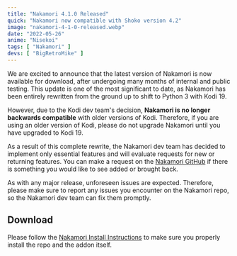 ```yaml
---
title: "Nakamori 4.1.0 Released"
quick: "Nakamori now compatible with Shoko version 4.2"
image: "nakamori-4-1-0-released.webp"
date: "2022-05-26"
anime: "Nisekoi"
tags: [ "Nakamori" ]
devs: [ "BigRetroMike" ]
---
```


We are excited to announce that the latest version of Nakamori is now available for download, after undergoing many
months of internal and public testing. This update is one of the most significant to date, as Nakamori has been entirely
rewritten from the ground up to shift to Python 3 with Kodi 19.

However, due to the Kodi dev team's decision, **Nakamori is no longer backwards compatible** with older versions of
Kodi. Therefore, if you are using an older version of Kodi, please do not upgrade Nakamori until you have upgraded to
Kodi 19.

As a result of this complete rewrite, the Nakamori dev team has decided to implement only essential features and will
evaluate requests for new or returning features. You can make a request on
the [Nakamori GitHub](https://github.com/bigretromike/nakamori) if there is something you would like to see added or
brought back.

As with any major release, unforeseen issues are expected. Therefore, please make sure to report any issues you
encounter on the Nakamori repo, so the Nakamori dev team can fix them promptly.

## Download

Please follow
the [Nakamori Install Instructions](https://shokunin.monogatari.pl/projects/nakamori/nakamori-installation/) to make
sure you properly install the repo and the addon itself.
